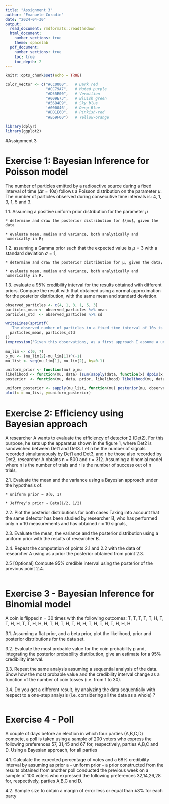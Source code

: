 ```yaml
---
title: "Assignment 3"
author: "Emanuele Coradin"
date: "2024-04-30"
output: 
  read_document: rmdformats::readthedown
  html_document:
    number_sections: true
    theme: spacelab
  pdf_document:
    number_sections: true
    toc: true
    toc_depth: 2
---
```


```r
knitr::opts_chunk$set(echo = TRUE)

color_vector <- c("#CC0000",   # Dark red
                  "#CC79A7",   # Muted purple
                  "#D55E00",   # Vermilion
                  "#009E73",   # Bluish green
                  "#56B4E9",   # Sky blue
                  '#000046',   # Deep Blue
                  "#DB1E60",   # Pinkish-red
                  "#E69F00")   # Yellow-orange

```
```r
library(dplyr)
library(ggplot2)
```
#Assignment 3

# Exercise 1: Bayesian Inference for Poisson model 

The number of particles emitted by a radioactive source during a fixed interval of time $(\Delta t = 10 s)$ follows a Poisson distribution on the parameter $\mu$. The number of particles observed during consecutive time intervals is: 4, 1, 3, 1, 5 and 3. 

  1.1. Assuming a positive uniform prior distribution for the parameter $\mu$ 
  
    * determine and draw the posterior distribution for $\mu$, given the data 
    
    * evaluate mean, median and variance, both analytically and numerically in R;
  
  1.2. assuming a Gamma prior such that the expected value is $\mu = 3$ with a standard deviation $\sigma = 1$, 
  
    * determine and draw the posterior distribution for µ, given the data;
    
    * evaluate mean, median and variance, both analytically and numerically in R. 
  
  1.3. evaluate a $95\%$ credibility interval for the results obtained with different priors. Compare the result with that obtained using a normal approximation for the posterior distribution, with the same mean and standard deviation.

```r
observed_particles <- c(4, 1, 3, 1, 5, 3)
particles_mean <- observed_particles %>% mean
particles_std  <- observed_particles %>% sd

writeLines(sprintf(
  'The observed number of particles in a fixed time interval of 10s is on average %.1f, with a standard deviation of %.1f',
  particles_mean, particles_std
))
(expression('Given this observations, as a first approach I assume a uniform prior for ', mu, ' from 0 to 7'))

mu_lim <- c(0, 7)
p_mu <- (mu_lim[2]-mu_lim[1])^(-1)
mu_list <- seq(mu_lim[1], mu_lim[2], by=0.1)

uniform_prior <- function(mu) p_mu
likelihood <- function(mu, data) {sum(sapply(data, function(x) dpois(x, mu)))}
posterior  <- function(mu, data, prior, likelihood) likelihood(mu, data) * prior(mu)

uniform_posterior <- sapply(mu_list, function(mu) posterior(mu, observed_particles, uniform_prior, likelihood))
plot(x = mu_list, y=uniform_posterior)
```

# Exercise 2: Efficiency using Bayesian approach 

A researcher A wants to evaluate the efficiency of detector 2 (Det2). For this purpose, he sets up the apparatus shown in the figure 1, where Det2 is sandwiched between Det1 and Det3. Let n be the number of signals recorded simultaneously by Det1 and Det3, and r be those also recorded by Det2, researcher A obtains n = 500 and r = 312.
Assuming a binomial model where n is the number of trials and r is the number of success out of n trials, 

  2.1. Evaluate the mean and the variance using a Bayesian approach under the hypothesis of:
    
    * uniform prior ∼ U(0, 1) 
    
    * Jeffrey’s prior ∼ Beta(1/2, 1/2) 
  
  2.2. Plot the posterior distributions for both cases Taking into account that the same detector has been studied by researcher B, who has performed only n = 10 measurements and has obtained r = 10 signals, 
  
  2.3. Evaluate the mean, the variance and the posterior distribution using a uniform prior with the results of researcher B. 
  
  2.4. Repeat the computation of points 2.1 and 2.2 with the data of researcher A using as a prior the posterior obtained from point 2.3. 
  
  2.5 [Optional] Compute $95\%$ credible interval using the posterior of the previous point 2.4.

```r
```

# Exercise 3 - Bayesian Inference for Binomial model 

A coin is flipped n = 30 times with the following outcomes: T, T, T, T, T, H, T, T, H, H, T, T, H, H, H, T, H, T, H, T, H, H, T, H, T, H, T, H, H, H 

  3.1. Assuming a flat prior, and a beta prior, plot the likelihood, prior and posterior distributions for the data set.
  
  3.2. Evaluate the most probable value for the coin probability p and, integrating the posterior probability distribution, give an estimate for a $95\%$ credibility interval. 
  
  3.3. Repeat the same analysis assuming a sequential analysis of the data. Show how the most probable value and the credibility interval change as a function of the number of coin tosses (i.e. from 1 to 30). 
  
  3.4. Do you get a different result, by analyzing the data sequentially with respect to a one-step analysis (i.e. considering all the data as a whole) ? 

```r
```

# Exercise 4 - Poll 

A couple of days before an election in which four parties (A,B,C,D) compete, a poll is taken using a sample of 200 voters who express the following preferences 57, 31,45 and 67 for, respectively, parties A,B,C and D. Using a Bayesian approach, for all parties 

  4.1. Calculate the expected percentage of votes and a 68% credibility interval by assuming as prior a – uniform prior – a prior constructed from the results obtained from another poll conducted the previous week on a sample of 100 voters who expressed the following preferences 32,14,26,28 for, respectively, parties A,B,C and D. 
  
  4.2. Sample size to obtain a margin of error less or equal than $\pm 3\%$ for each party

```r
```



